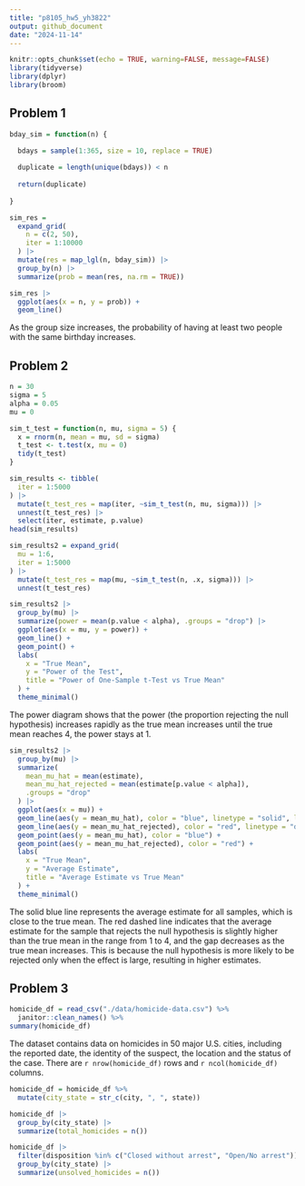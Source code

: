 ```yaml
---
title: "p8105_hw5_yh3822"
output: github_document
date: "2024-11-14"
---
```


```r
knitr::opts_chunk$set(echo = TRUE, warning=FALSE, message=FALSE)
library(tidyverse)
library(dplyr)
library(broom)
```


## Problem 1


```r
bday_sim = function(n) {
  
  bdays = sample(1:365, size = 10, replace = TRUE)

  duplicate = length(unique(bdays)) < n
  
  return(duplicate)
  
}
```



```r
sim_res = 
  expand_grid(
    n = c(2, 50),
    iter = 1:10000
  ) |>
  mutate(res = map_lgl(n, bday_sim)) |>
  group_by(n) |>
  summarize(prob = mean(res, na.rm = TRUE))

sim_res |>
  ggplot(aes(x = n, y = prob)) +
  geom_line()
```

As the group size increases, the probability of having at least two people with the same birthday increases.



## Problem 2


```r
n = 30      
sigma = 5   
alpha = 0.05
mu = 0      
```


```r
sim_t_test = function(n, mu, sigma = 5) {
  x = rnorm(n, mean = mu, sd = sigma)
  t_test <- t.test(x, mu = 0)
  tidy(t_test)
}
```


```r
sim_results <- tibble(
  iter = 1:5000
) |>
  mutate(t_test_res = map(iter, ~sim_t_test(n, mu, sigma))) |>
  unnest(t_test_res) |>
  select(iter, estimate, p.value)
head(sim_results)
```


```r
sim_results2 = expand_grid(
  mu = 1:6,
  iter = 1:5000
) |>
  mutate(t_test_res = map(mu, ~sim_t_test(n, .x, sigma))) |>
  unnest(t_test_res) 

sim_results2 |>
  group_by(mu) |>
  summarize(power = mean(p.value < alpha), .groups = "drop") |>
  ggplot(aes(x = mu, y = power)) +
  geom_line() +
  geom_point() +
  labs(
    x = "True Mean",
    y = "Power of the Test",
    title = "Power of One-Sample t-Test vs True Mean"
  ) +
  theme_minimal()
```

The power diagram shows that the power (the proportion rejecting the null hypothesis) increases rapidly as the true mean increases until the true mean reaches 4, the power stays at 1.



```r
sim_results2 |>
  group_by(mu) |>
  summarize(
    mean_mu_hat = mean(estimate),
    mean_mu_hat_rejected = mean(estimate[p.value < alpha]),
    .groups = "drop"
  ) |>
  ggplot(aes(x = mu)) +
  geom_line(aes(y = mean_mu_hat), color = "blue", linetype = "solid", label = "All Samples") +
  geom_line(aes(y = mean_mu_hat_rejected), color = "red", linetype = "dashed", label = "Rejected H0") +
  geom_point(aes(y = mean_mu_hat), color = "blue") +
  geom_point(aes(y = mean_mu_hat_rejected), color = "red") +
  labs(
    x = "True Mean",
    y = "Average Estimate",
    title = "Average Estimate vs True Mean"
  ) +
  theme_minimal()
```


The solid blue line represents the average estimate for all samples, which is close to the true mean. The red dashed line indicates that the average estimate for the sample that rejects the null hypothesis is slightly higher than the true mean in the range from 1 to 4, and the gap decreases as the true mean increases. This is because the null hypothesis is more likely to be rejected only when the effect is large, resulting in higher estimates.


## Problem 3


```r
homicide_df = read_csv("./data/homicide-data.csv") %>%
  janitor::clean_names() %>%
summary(homicide_df)
```

The dataset contains data on homicides in 50 major U.S. cities, including the reported date, the identity of the suspect, the location and the status of the case. There are `r nrow(homicide_df)` rows and `r ncol(homicide_df)` columns.


```r
homicide_df = homicide_df %>%
  mutate(city_state = str_c(city, ", ", state)) 

homicide_df |>
  group_by(city_state) |>
  summarize(total_homicides = n())
```


```r
homicide_df |>
  filter(disposition %in% c("Closed without arrest", "Open/No arrest")) |>
  group_by(city_state) |>
  summarize(unsolved_homicides = n())
```




